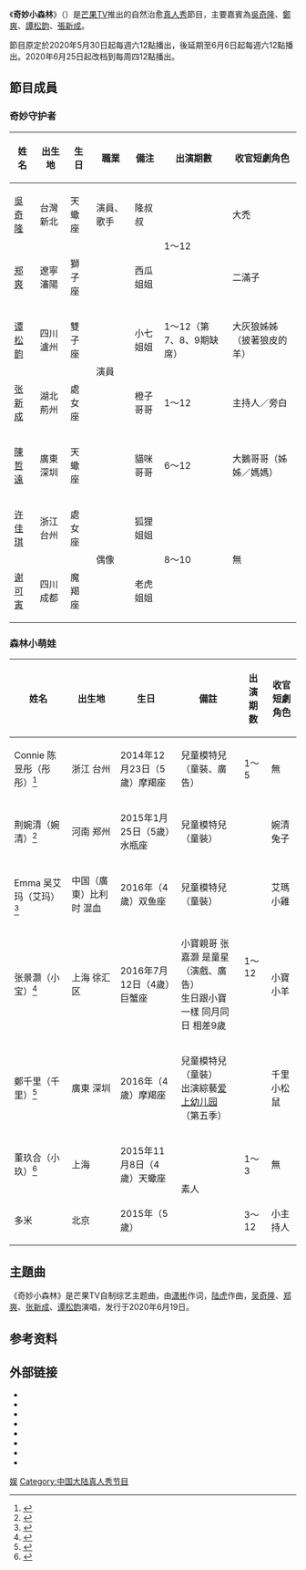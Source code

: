 {{distinguish|小森林}}
{{电视节目信息框
| 名称 =  奇妙小森林
| original_name  = Little Forest
| 类型 = [[真人實境秀|真人實境-{zh-tw:秀;zh-cn:秀;zh-hk:騷}-]]、[[綜藝節目|綜藝節目]]
| image          = 
| caption        = 
| presenter      =
| country        = {{CHN}}
| language       = [[普通話|普通話]]
| producer       =
| produce_year   = 2020年
| supervising_producer = 
| location       = 中國大陸
| company        = 湖南快樂陽光互動娛樂傳媒有限公司
| runtime        = 90分鐘
| network        = [[芒果TV|芒果TV]]
| picture_format = 
| audio_format   =
| first_run      = {{CHN}}
| first_aired    ={{start date|2020|6|6}}
| last_aired     ={{start date|2020|9|3}}
| aired_time     =每週六 12:00／每週四 12:00
| preceded_by    = 
| followed_by    = 
| related        =
| website        =https://www.mgtv.com/h/338558.html
}}
《'''奇妙小森林'''》（{{lang-en|Little Forest}}）是[[芒果TV|芒果TV]]推出的自然治愈[[真人秀|真人秀]]節目，主要嘉賓為[[吳奇隆|吳奇隆]]、[[鄭爽|鄭爽]]、[[譚松韵|譚松韵]]、[[張新成|張新成]]。

節目原定於2020年5月30日起每週六12點播出，後延期至6月6日起每週六12點播出。2020年6月25日起改档到每周四12點播出。

== 節目成員 ==
=== 奇妙守护者 ===
{| class="wikitable"style="text-align:center" width="75%"
|-
! 姓名 !! 出生地 !! 生日 !! 職業 !! 備注 !! 出演期數 !! 收官短劇角色
|-
| [[吳奇隆|吳奇隆]] || 台灣 新北 || {{birth date and age|1970|10|31}}天蠍座 || 演員、歌手 || 隆叔叔 || rowspan=2|1～12 || 大禿
|-
| [[郑爽|郑爽]] || 遼寧 瀋陽 || {{birth date and age|1991|8|22}}獅子座 || rowspan=4|演員 || 西瓜姐姐 || 二滿子
|-
| [[谭松韵|谭松韵]] || 四川 瀘州 || {{birth date and age|1990|5|31}}雙子座 || 小七姐姐 || 1～12（第7、8、9期缺席） || 大灰狼姊姊（披著狼皮的羊）
|-
| [[张新成|张新成]]|| 湖北 荊州 || {{birth date and age|1995|8|24}}處女座 || 橙子哥哥 || 1～12 || 主持人／旁白
|-
| [[陳哲遠|陳哲遠]]|| 廣東 深圳 || {{birth date and age|1996|10|29}}天蠍座 || 貓咪哥哥 || 6～12 || 大鵝哥哥（姊姊／媽媽）
|-
| [[许佳琪|许佳琪]]|| 浙江 台州 || {{birth date and age|1995|08|27}}處女座 || rowspan=2|偶像 || 狐狸姐姐 || rowspan=2|8～10 || rowspan=2|無
|-
| [[谢可寅|谢可寅]]|| 四川 成都|| {{birth date and age|1997|01|04}}魔羯座 || 老虎姐姐
|}

=== 森林小萌娃 ===
{| class="wikitable"style="text-align:center" width="75%" 
|-
! 姓名 !! 出生地 !! 生日 !! 備註 !! 出演期数 !! 收官短劇角色
|-
| Connie 陈昱彤（彤彤）<ref>{{Cite web|title=奇妙小森林彤彤资料 萌娃陈昱彤已有官方后援会微博|url=https://m.k.sohu.com/d/458415889?channelId=13557&page=2|accessdate=2020-07-15|archive-date=2020-07-15|archive-url=https://web.archive.org/web/20200715005312/https://m.k.sohu.com/d/458415889?channelId=13557&page=2|dead-url=no}}</ref>|| 浙江 台州 || 2014年12月23日（5歲）摩羯座 || 兒童模特兒（童裝、廣告） || 1～5 || 無
|-
| 荆婉清（婉清）<ref>{{Cite web|title=奇妙小森林综艺嘉宾荆婉清个人资料 萌娃荆婉清是谁为何能参加节目|url=https://m.sosoxian.com/news/2020/0610/32705.html|accessdate=2020-07-15|archive-date=2020-07-17|archive-url=https://web.archive.org/web/20200717012635/https://m.sosoxian.com/news/2020/0610/32705.html|dead-url=no}}</ref>|| 河南 郑州 || 2015年1月25日（5歲）水瓶座 || 兒童模特兒（童裝） || rowspan=4|1～12 || 婉清兔子
|-
| Emma 吴艾玛（艾玛）<ref>{{Cite web|title=《奇妙小森林》萌娃都有谁？萌娃艾玛资料照片起底，真的太可爱了！|url=https://xw.qq.com/cmsid/20200610A0PLKV00|accessdate=2020-07-15|archive-date=2020-07-15|archive-url=https://web.archive.org/web/20200715005309/https://xw.qq.com/cmsid/20200610A0PLKV00|dead-url=no}}</ref>|| 中国（廣東）比利时 混血 || 2016年（4歲）双鱼座 || 兒童模特兒（童裝） || 艾瑪小雞
|-
| 张景灏（小宝）<ref>{{Cite web|title=奇妙小森林小宝是谁个人资料|url=http://www.hxnews.com/news/yl/ylxw/202006/14/1904359.shtml|accessdate=2020-07-15|archive-date=2020-07-15|archive-url=https://web.archive.org/web/20200715071353/http://www.hxnews.com/news/yl/ylxw/202006/14/1904359.shtml|dead-url=no}}</ref>|| 上海 徐汇区 || 2016年7月12日（4歲）巨蟹座 || 小寶親哥 张嘉灏 是童星（演戲、廣告）<br /> 生日跟小寶一樣 同月同日 相差9歲 || 小寶小羊
|-
| 鄭千里（千里）<ref>{{Cite web|title=奇妙小森林郑千里是谁 郑千里个人资料照片微博家庭背景|url=http://www.hxnews.com/news/yl/ylxw/202006/10/1903320.shtml|accessdate=2020-07-15|archive-date=2020-07-15|archive-url=https://web.archive.org/web/20200715005312/http://www.hxnews.com/news/yl/ylxw/202006/10/1903320.shtml|dead-url=no}}</ref>|| 廣東 深圳 || 2016年（4歲）摩羯座 || 兒童模特兒（童裝）<br /> 出演綜藝[[爱上幼儿园|爱上幼儿园]]（第五季） || 千里小松鼠
|-
| 董玖合（小玖）<ref>{{Cite web|title=奇妙小森林小玖是谁 萌娃董玖合个人资料及与妈妈合照|url=http://www.hxnews.com/news/yl/ylxw/202006/22/1906829.shtml|accessdate=2020-07-15|archive-date=2020-07-15|archive-url=https://web.archive.org/web/20200715151901/http://www.hxnews.com/news/yl/ylxw/202006/22/1906829.shtml|dead-url=no}}</ref>|| 上海 || 2015年11月8日（4歲）天蠍座 || rowspan=2|素人 || 1～3 || 無
|-
| 多米 || 北京 || 2015年（5歲） || 3～12 || 小主持人
|}

== 主題曲 ==
《奇妙小森林》是芒果TV自制综艺主题曲，由[[潇彬|潇彬]]作词，[[陆虎|陆虎]]作曲，[[吴奇隆|吴奇隆]]、[[郑爽|郑爽]]、[[张新成|张新成]]、[[谭松韵|谭松韵]]演唱，发行于2020年6月19日。 

== 参考资料 ==
{{reflist}}

== 外部链接 ==
* {{Weibo|7438577170}}
* {{weibo|conniebaby1223|Connie陈昱彤}}
* {{weibo|1728856287|ww婉清}}
* {{weibo|7325121046|艾玛宝宝EMMA}}
* {{weibo|2304344232|嘉才景福}}
* {{weibo|1739873802|郑千里宝宝}}
* {{weibo|7308336970|董玖合}}
* {{weibo|6586026220|多米多豆多肉肉}}

[[Category:借壳电视平台首播的芒果TV自制综艺节目|娱]]
[[Category:中国大陆真人秀节目|Category:中国大陆真人秀节目]]